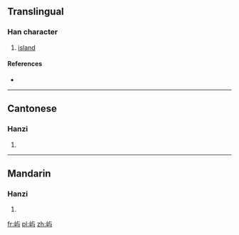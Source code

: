 {{also|嶼}}
==Translingual==

===Han character===
{{Han char|rn=46|rad=山|as=03|sn=6|four=|canj=山卜尸一 (UYSM)}}

# [[island]]

====References====
* {{Han ref|kx=0307.271|hdz=10761.060|uh=5C7F|ud=23679}}

----

==Cantonese==

===Hanzi===
{{yue-hanzi|jyut=|y=jeui6, yu4|tra=嶼}}

# {{defn|Cantonese|sort=山03}}

----

==Mandarin==

===Hanzi===
{{cmn-hanzi|tra=嶼|pin=[[yǔ]] ([[yu3]])|wg=yü<sup>3</sup>}}

# {{defn|Mandarin|sort=山03}}

[[fr:屿]]
[[pl:屿]]
[[zh:屿]]